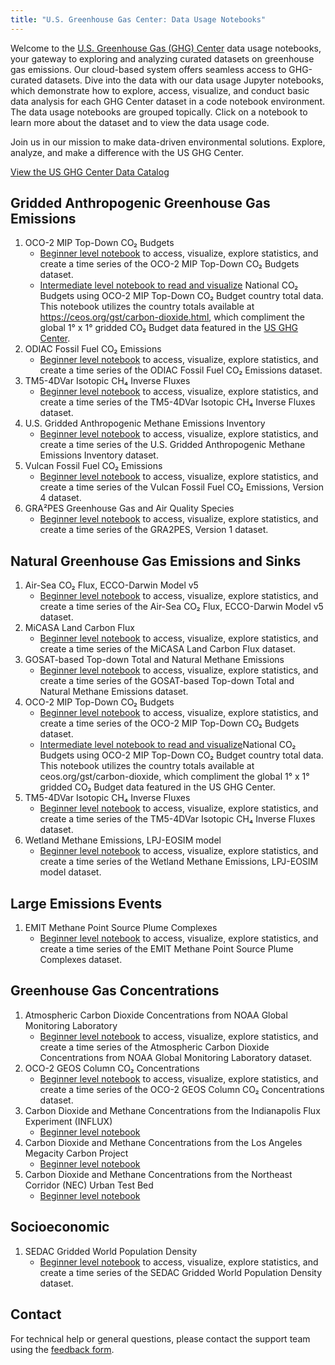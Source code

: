 ```yaml
---
title: "U.S. Greenhouse Gas Center: Data Usage Notebooks"
---
```


Welcome to the [U.S. Greenhouse Gas (GHG) Center](https://earth.gov/ghgcenter) data usage notebooks, your gateway to exploring and analyzing curated datasets on greenhouse gas emissions.
Our cloud-based system offers seamless access to GHG-curated datasets. Dive into the data with our data usage Jupyter notebooks, which demonstrate how to explore, access, visualize, and conduct basic data analysis for each GHG Center dataset in a code notebook environment. The data usage notebooks are grouped topically. Click on a notebook to learn more about the dataset and to view the data usage code.

Join us in our mission to make data-driven environmental solutions.
Explore, analyze, and make a difference with the US GHG Center.

[View the US GHG Center Data Catalog](https://earth.gov/ghgcenter/data-catalog)

## Gridded Anthropogenic Greenhouse Gas Emissions
1. OCO-2 MIP Top-Down CO₂ Budgets
   - [Beginner level notebook](user_data_notebooks/oco2-mip-co2budget-yeargrid-v1_User_Notebook.ipynb) to access, visualize, explore statistics, and create a time series of the OCO-2 MIP Top-Down CO₂ Budgets dataset.
   - [Intermediate level notebook to read and visualize](user_data_notebooks/oco2-mip-National-co2budget.ipynb) National CO₂ Budgets using OCO-2 MIP Top-Down CO₂ Budget country total data. This notebook utilizes the country totals available at [https://ceos.org/gst/carbon-dioxide.html](https://ceos.org/gst/carbon-dioxide.html), which compliment the global 1° x 1° gridded CO₂ Budget data featured in the [US GHG Center](https://earth.gov/ghgcenter/data-catalog/oco2-mip-co2budget-yeargrid-v1).
2. ODIAC Fossil Fuel CO₂ Emissions
   - [Beginner level notebook](user_data_notebooks/odiac-ffco2-monthgrid-v2023_User_Notebook.ipynb) to access, visualize, explore statistics, and create a time series of the ODIAC Fossil Fuel CO₂ Emissions dataset.
3. TM5-4DVar Isotopic CH₄ Inverse Fluxes
   - [Beginner level notebook](user_data_notebooks/tm54dvar-ch4flux-monthgrid-v1_User_Notebook.ipynb) to access, visualize, explore statistics, and create a time series of the TM5-4DVar Isotopic CH₄ Inverse Fluxes dataset.
4. U.S. Gridded Anthropogenic Methane Emissions Inventory
   - [Beginner level notebook](user_data_notebooks/epa-ch4emission-grid-v2express_User_Notebook.ipynb) to access, visualize, explore statistics, and create a time series of the U.S. Gridded Anthropogenic Methane Emissions Inventory dataset.
5. Vulcan Fossil Fuel CO₂ Emissions
   - [Beginner level notebook](user_data_notebooks/vulcan-ffco2-yeargrid-v4_User_Notebook.ipynb) to access, visualize, explore statistics, and create a time series of the Vulcan Fossil Fuel CO₂ Emissions, Version 4 dataset.
6. GRA²PES Greenhouse Gas and Air Quality Species
   - [Beginner level notebook](user_data_notebooks/gra2pes-ghg-monthgrid-v1_User_Notebook.ipynb.ipynb) to access, visualize, explore statistics, and create a time series of the GRA2PES, Version 1 dataset.

## Natural Greenhouse Gas Emissions and Sinks
1. Air-Sea CO₂ Flux, ECCO-Darwin Model v5 
   - [Beginner level notebook](user_data_notebooks/eccodarwin-co2flux-monthgrid-v5_User_Notebook.ipynb) to access, visualize, explore statistics, and create a time series of the Air-Sea CO₂ Flux, ECCO-Darwin Model v5 dataset.
2. MiCASA Land Carbon Flux
   - [Beginner level notebook](user_data_notebooks/micasa-carbonflux-daygrid-v1_User_Notebook.ipynb) to access, visualize, explore statistics, and create a time series of the MiCASA Land Carbon Flux dataset.
3. GOSAT-based Top-down Total and Natural Methane Emissions
   - [Beginner level notebook](user_data_notebooks/gosat-based-ch4budget-yeargrid-v1_User_Notebook.ipynb) to access, visualize, explore statistics, and create a time series of the GOSAT-based Top-down Total and Natural Methane Emissions dataset.
4. OCO-2 MIP Top-Down CO₂ Budgets
   - [Beginner level notebook](user_data_notebooks/oco2-mip-co2budget-yeargrid-v1_User_Notebook.ipynb) to access, visualize, explore statistics, and create a time series of the OCO-2 MIP Top-Down CO₂ Budgets dataset.
   - [Intermediate level notebook to read and visualize](user_data_notebooks/oco2-mip-National-co2budget.ipynb)National CO₂ Budgets using OCO-2 MIP Top-Down CO₂ Budget country total data. This notebook utilizes the country totals available at ceos.org/gst/carbon-dioxide, which compliment the global 1° x 1° gridded CO₂ Budget data featured in the US GHG Center.
5. TM5-4DVar Isotopic CH₄ Inverse Fluxes
   - [Beginner level notebook](user_data_notebooks/tm54dvar-ch4flux-monthgrid-v1_User_Notebook.ipynb) to access, visualize, explore statistics, and create a time series of the TM5-4DVar Isotopic CH₄ Inverse Fluxes dataset.
6. Wetland Methane Emissions, LPJ-EOSIM model
   - [Beginner level notebook](user_data_notebooks/lpjeosim-wetlandch4-grid-v2_User_Notebook.ipynb) to access, visualize, explore statistics, and create a time series of the Wetland Methane Emissions, LPJ-EOSIM model dataset.

## Large Emissions Events
1. EMIT Methane Point Source Plume Complexes
   - [Beginner level notebook](user_data_notebooks/emit-ch4plume-v1_User_Notebook.ipynb) to access, visualize, explore statistics, and create a time series of the EMIT Methane Point Source Plume Complexes dataset.

## Greenhouse Gas Concentrations
1. Atmospheric Carbon Dioxide Concentrations from NOAA Global Monitoring Laboratory
   - [Beginner level notebook](user_data_notebooks/noaa-insitu_User_Notebook.ipynb) to access, visualize, explore statistics, and create a time series of the Atmospheric Carbon Dioxide Concentrations from NOAA Global Monitoring Laboratory dataset.
2. OCO-2 GEOS Column CO₂ Concentrations
   - [Beginner level notebook](user_data_notebooks/oco2geos-co2-daygrid-v10r_User_Notebook.ipynb) to access, visualize, explore statistics, and create a time series of the OCO-2 GEOS Column CO₂ Concentrations dataset.
3. Carbon Dioxide and Methane Concentrations from the Indianapolis Flux Experiment (INFLUX)
   - [Beginner level notebook](user_data_notebooks/influx-testbed-ghg-concentrations_User_Notebook)
4. Carbon Dioxide and Methane Concentrations from the Los Angeles Megacity Carbon Project
   - [Beginner level notebook](user_data_notebooks/lam-testbed-ghg-concentrations_User_Notebook)
5. Carbon Dioxide and Methane Concentrations from the Northeast Corridor (NEC) Urban Test Bed
   - [Beginner level notebook](user_data_notebooks/nec-testbed-ghg-concentrations_User_Notebook)

## Socioeconomic
1. SEDAC Gridded World Population Density
   - [Beginner level notebook](user_data_notebooks/sedac-popdensity-yeargrid5yr-v4.11_User_Notebook.ipynb) to access, visualize, explore statistics, and create a time series of the SEDAC Gridded World Population Density dataset.

## Contact

For technical help or general questions, please contact the support team using the [feedback form](https://docs.google.com/forms/d/e/1FAIpQLSeVWCrnca08Gt_qoWYjTo6gnj1BEGL4NCUC9VEiQnXA02gzVQ/viewform).

